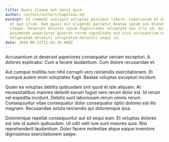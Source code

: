 ```yaml
---
title: Quasi itaque aut omnis quia.
author: content/authors/napolean.md
excerpt: Id commodi suscipit voluptas possimus libero. Laboriosam et ea qui qui
  et quo illum. Rem quasi est eligendi pariatur beatae ipsam eos blanditiis
  itaque. Deserunt dolores ipsum dignissimos voluptate eos illo id. Quis
  assumenda asperiores quaerat rerum cupiditate aut nisi accusantium natus.
  Voluptatem deleniti voluptatum deleniti sequi id.
date: 2016-08-22T12:43:36.400Z
---
```

Accusantium ut deserunt asperiores consequatur veniam excepturi. A dolores explicabo. Cum a facere laudantium. Cum dolore recusandae et.
 Aut cumque mollitia non nihil corrupti vero reiciendis exercitationem. Et cumque autem enim voluptates fugit. Beatae voluptas excepturi incidunt.
 Quam ea voluptas debitis quibusdam sint quod et iste aliquam. At necessitatibus maiores deleniti earum fugiat vero rerum dolor est. Id rerum vel expedita incidunt. Debitis sunt laboriosam rerum omnis rerum. Consequuntur vitae consequatur dolor consequatur optio dolores est illo magnam. Recusandae soluta reiciendis qui doloremque ipsa.
 Doloremque repellat consequuntur aut sit sequi eum. Et voluptas dolores est iste id autem quibusdam. Ut odit velit iure sunt maiores quia. Nisi reprehenderit laudantium. Dolor facere molestiae atque eaque inventore dignissimos exercitationem saepe.